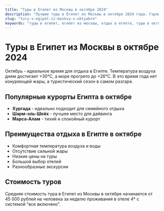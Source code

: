 ```yaml
---
title: "Туры в Египет из Москвы в октябре 2024"
description: "Лучшие туры в Египет из Москвы в октябре 2024 года. Горящие путевки, раннее бронирование, все включено. Сравните цены и выберите свой идеальный отдых."
slug: "tury-v-egipet-iz-moskvy-v-oktyabre"
keywords: "туры в египет, египет из москвы, отдых в египте, туры в октябре, горящие туры в египет"
---
```


# Туры в Египет из Москвы в октябре 2024

Октябрь - идеальное время для отдыха в Египте. Температура воздуха днем достигает +30°C, а море прогрето до +26°C. В это время года нет изнуряющей жары, а туристический сезон в самом разгаре.

## Популярные курорты Египта в октябре

- **Хургада** - идеально подходит для семейного отдыха
- **Шарм-эль-Шейх** - лучшее место для дайвинга
- **Марса-Алам** - тихий и спокойный курорт

## Преимущества отдыха в Египте в октябре

- Комфортная температура воздуха и воды
- Отсутствие сильной жары
- Низкие цены на туры
- Большой выбор отелей
- Разнообразные экскурсии

## Стоимость туров

Средняя стоимость тура в Египет из Москвы в октябре начинается от 45 000 рублей на человека за неделю проживания в отеле 4* с системой "все включено". 